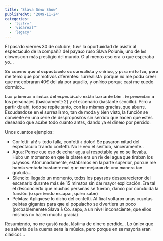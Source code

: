 ```yaml
---
title: 'Slava Snow Show'
publishedAt: '2009-11-24'
categories:
  - 'teatro'
  - 'vidareal™'
  - 'legacy'
---
```


El pasado viernes 30 de octubre, tuve la oportunidad de asistir al espectáculo de la compañía del payaso ruso Slava Polunin, uno de los clowns con más prestigio del mundo. O al menos eso era lo que esperaba yo...

Se supone que el espectaculo es surrealista y onírico, y para mi lo fue, pero me temo que por motivos diferentes: surrealista, porque no me podía creer que me cobraran 40€ del ala por aquello, y onírico porque casi me quedo dormido...

Los primeros minutos del espectáculo están bastante bien: te presentan a los personajes (básicamente 2) y el escenario (bastante sencillo). Pero a partir de ahí, todo se repite tanto, con las mismas gracias, que aburre. Escudandose en el surrealismo, tan de moda y bien visto, la función se convierte en una serie de despropósitos sin sentido que hacen que estés deseando que acabe todo cuanto antes, dando ya el dinero por perdido.

Unos cuantos ejemplos:

- Confetti: ah! si todo falla, confetti a dolor! Se pasaron mitad del espectaculo tirando confetti. No le veo el sentido, sinceramente...
- Agua: Pense que eso de echar agua al respetable ya no se llevaba. Hubo un momento en que la platea era un rio del agua que tiraban los payasos. Afortunadamente, estabamos en la parte superior, porque me habría sentado bastante mal que me mojaran de una manera tan gratuita...
- Silencio: llegado un momento, todos los payasos desaparecieron del escenario durante más de 15 minutos sin dar mayor explicación. Era tal el desconcierto que muchas personas se fueron, dando por concluida la función (o queriendo escapar, quien sabe)
- Pelotas: Apliquese lo dicho del confetti. Al final soltaron unas cuantas pelotas gigantes para que el populacho se divertiera un poco (probablemenete Slava & Co. sepa, a un nivel inconsciente, que ellos mismos no hacen mucha gracia)

Resumiendo, no me gustó nada, lástima de dinero perdido... Lo único que se salvaría de la quema sería la música, pero porque en su mayoría eran clásicos...
